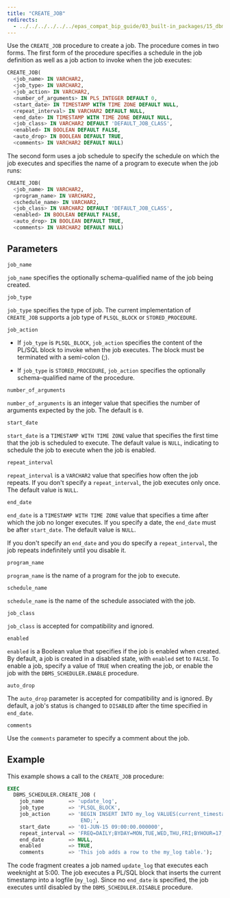 ```yaml
---
title: "CREATE_JOB"
redirects:
  - ../../../../../../epas_compat_bip_guide/03_built-in_packages/15_dbms_scheduler/02_create_job #generated for docs/epas/reorg-role-use-case-mode
---
```


Use the `CREATE_JOB` procedure to create a job. The procedure comes in two forms. The first form of the procedure specifies a schedule in the job definition as well as a job action to invoke when the job executes:

```sql
CREATE_JOB(
  <job_name> IN VARCHAR2,
  <job_type> IN VARCHAR2,
  <job_action> IN VARCHAR2,
  <number_of_arguments> IN PLS_INTEGER DEFAULT 0,
  <start_date> IN TIMESTAMP WITH TIME ZONE DEFAULT NULL,
  <repeat_interval> IN VARCHAR2 DEFAULT NULL,
  <end_date> IN TIMESTAMP WITH TIME ZONE DEFAULT NULL,
  <job_class> IN VARCHAR2 DEFAULT 'DEFAULT_JOB_CLASS',
  <enabled> IN BOOLEAN DEFAULT FALSE,
  <auto_drop> IN BOOLEAN DEFAULT TRUE,
  <comments> IN VARCHAR2 DEFAULT NULL)
```

The second form uses a job schedule to specify the schedule on which the job executes and specifies the name of a program to execute when the job runs:

```sql
CREATE_JOB(
  <job_name> IN VARCHAR2,
  <program_name> IN VARCHAR2,
  <schedule_name> IN VARCHAR2,
  <job_class> IN VARCHAR2 DEFAULT 'DEFAULT_JOB_CLASS',
  <enabled> IN BOOLEAN DEFAULT FALSE,
  <auto_drop> IN BOOLEAN DEFAULT TRUE,
  <comments> IN VARCHAR2 DEFAULT NULL)
```

## Parameters

`job_name`

 `job_name` specifies the optionally schema-qualified name of the job being created.

`job_type`

 `job_type` specifies the type of job. The current implementation of `CREATE_JOB` supports a job type of `PLSQL_BLOCK` or `STORED_PROCEDURE`.

`job_action`

-   If `job_type` is `PLSQL_BLOCK`, `job_action` specifies the content of the PL/SQL block to invoke when the job executes. The block must be terminated with a semi-colon (;).

-   If `job_type` is `STORED_PROCEDURE`, `job_action` specifies the optionally schema-qualified name of the procedure.

`number_of_arguments`

 `number_of_arguments` is an integer value that specifies the number of arguments expected by the job. The default is `0`.

`start_date`

 `start_date` is a `TIMESTAMP WITH TIME ZONE` value that specifies the first time that the job is scheduled to execute. The default value is `NULL`, indicating to schedule the job to execute when the job is enabled.

`repeat_interval`

 `repeat_interval` is a `VARCHAR2` value that specifies how often the job repeats. If you don't specify a `repeat_interval`, the job executes only once. The default value is `NULL`.

`end_date`

 `end_date` is a `TIMESTAMP WITH TIME ZONE` value that specifies a time after which the job no longer executes. If you specify a date, the `end_date` must be after `start_date`. The default value is `NULL`.

 If you don't specify an `end_date` and you do specify a `repeat_interval`, the job repeats indefinitely until you disable it.

`program_name`

 `program_name` is the name of a program for the job to execute.

`schedule_name`

 `schedule_name` is the name of the schedule associated with the job.

`job_class`

 `job_class` is accepted for compatibility and ignored.

`enabled`

 `enabled` is a Boolean value that specifies if the job is enabled when created. By default, a job is created in a disabled state, with `enabled` set to `FALSE`. To enable a job, specify a value of `TRUE` when creating the job, or enable the job with the `DBMS_SCHEDULER.ENABLE` procedure.

`auto_drop`

 The `auto_drop` parameter is accepted for compatibility and is ignored. By default, a job's status is changed to `DISABLED` after the time specified in `end_date`.

`comments`

 Use the `comments` parameter to specify a comment about the job.

## Example

This example shows a call to the `CREATE_JOB` procedure:

```sql
EXEC
  DBMS_SCHEDULER.CREATE_JOB (
    job_name        => 'update_log',
    job_type        => 'PLSQL_BLOCK',
    job_action      => 'BEGIN INSERT INTO my_log VALUES(current_timestamp);
                        END;',
    start_date      => '01-JUN-15 09:00:00.000000',
    repeat_interval => 'FREQ=DAILY;BYDAY=MON,TUE,WED,THU,FRI;BYHOUR=17;',
    end_date        => NULL,
    enabled         => TRUE,
    comments        => 'This job adds a row to the my_log table.');
```

The code fragment creates a job named `update_log` that executes each weeknight at 5:00. The job executes a PL/SQL block that inserts the current timestamp into a logfile (`my_log`). Since no `end_date` is specified, the job executes until disabled by the `DBMS_SCHEDULER.DISABLE` procedure.
